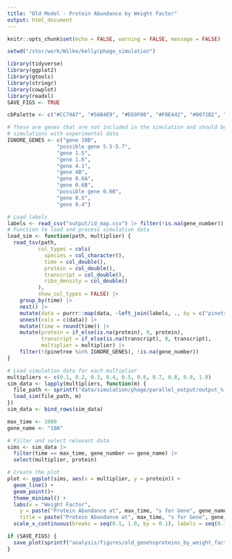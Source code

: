 ```yaml
---
title: "Old Model - Protein Abundance by Weight Factor"
output: html_document
---
```


```r
knitr::opts_chunk$set(echo = FALSE, warning = FALSE, message = FALSE)

setwd("/stor/work/Wilke/kelly/phage_simulation")

library(tidyverse)
library(ggplot2)
library(gtools)
library(stringr)
library(cowplot)
library(readxl)
SAVE_FIGS <- TRUE

cbPalette <- c("#CC79A7", "#56B4E9", "#E69F00", "#F0E442", "#0072B2", "#D55E00", "#009E73", "#999999")

# These are genes that are not included in the simulation and should be removed before comparing
# simulations with experimental data
IGNORE_GENES <- c("gene 10B",
                "possible gene 5.5-5.7",
                "gene 1.5",
                "gene 1.6",
                "gene 4.1",
                "gene 4B",
                "gene 0.6A",
                "gene 0.6B",
                "possible gene 0.6B",
                "gene 0.5",
                "gene 0.4")
```

```r
# Load labels
labels <- read_csv("output/id_map.csv") |> filter(!is.na(gene_number))
# Function to load and process simulation data
load_sim <- function(path, multiplier) {
  read_tsv(path,
          col_types = cols(
            species = col_character(),
            time = col_double(),
            protein = col_double(),
            transcript = col_double(),
            ribo_density = col_double()
          ),
          show_col_types = FALSE) |> 
    group_by(time) |> 
    nest() |>
    mutate(data = purrr::map(data, ~left_join(labels, ., by = c("pinetree" = "species")))) |>
    unnest(cols = c(data)) |>
    mutate(time = round(time)) |>
    mutate(protein = if_else(is.na(protein), 0, protein),
           transcript = if_else(is.na(transcript), 0, transcript),
           multiplier = multiplier) |>
    filter(!(pinetree %in% IGNORE_GENES), !is.na(gene_number))
}
```

```r
# Load simulation data for each multiplier
multipliers <- c(0.1, 0.2, 0.3, 0.4, 0.5, 0.6, 0.7, 0.8, 0.9, 1.0)
sim_data <- lapply(multipliers, function(m) {
  file_path <- sprintf("data/simulation/phage/parallel_output/output_%.1f.tsv", m)
  load_sim(file_path, m)
})
sim_data <- bind_rows(sim_data)

max_time <- 1000
gene_name <- "10A"

# Filter and select relevant data
sims <- sim_data |>
  filter(time == max_time, gene_number == gene_name) |>
  select(multiplier, protein)

# Create the plot
plot <- ggplot(sims, aes(x = multiplier, y = protein)) +
  geom_line() +
  geom_point()+
  theme_minimal() +
  labs(x = "Weight Factor", 
    y = paste("Protein Abundance at", max_time, "s for Gene", gene_name), 
    title = paste("Protein Abundance at", max_time, "s for Gene", gene_name, "\nfor Fractions of Optimal Codons   [ Using the Old Model ]")) +
  scale_x_continuous(breaks = seq(0.1, 1.0, by = 0.1), labels = seq(0.1, 1.0, by = 0.1))

if (SAVE_FIGS) {
  save_plot(sprintf("analysis/figures/old_gene%sproteins_by_weight_factor_%ds.pdf", gene_name, max_time), plot, base_width = 6, base_height = 6)
}
```